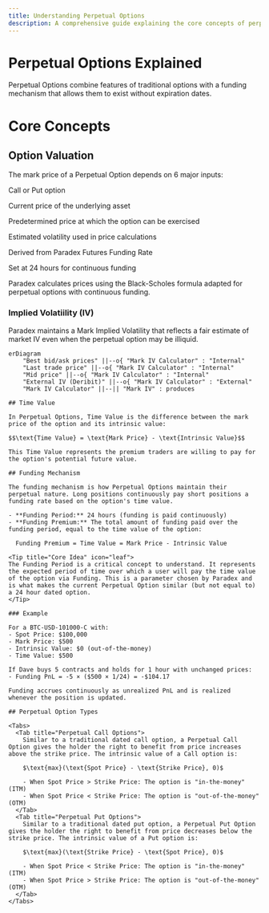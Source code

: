 ```yaml
---
title: Understanding Perpetual Options
description: A comprehensive guide explaining the core concepts of perpetual options
---
```


# Perpetual Options Explained

Perpetual Options combine features of traditional options with a funding mechanism that allows them to exist without expiration dates.

# Core Concepts

## Option Valuation

The mark price of a Perpetual Option depends on 6 major inputs:

<CardGroup cols={3}>
  <Card title="Option Type" icon="fa-solid fa-toggle-on">
    <p class="text-sm">Call or Put option</p>
  </Card>
  <Card title="Spot Oracle Price" icon="fa-solid fa-chart-line">
    <p class="text-sm">Current price of the underlying asset</p>
  </Card>
  <Card title="Strike Price" icon="fa-solid fa-bullseye">
    <p class="text-sm">Predetermined price at which the option can be exercised</p>
  </Card>
  <Card title="Mark Implied Volatility (Mark IV)" icon="fa-solid fa-chart-bar">
    <p class="text-sm">Estimated volatility used in price calculations</p>
  </Card>
  <Card title="Interest Rate" icon="fa-solid fa-percent">
    <p class="text-sm">Derived from Paradex Futures Funding Rate</p>
  </Card>
  <Card title="Funding Period" icon="fa-solid fa-clock">
    <p class="text-sm">Set at 24 hours for continuous funding</p>
  </Card>
</CardGroup>

Paradex calculates prices using the Black-Scholes formula adapted for perpetual options with continuous funding.

### Implied Volatiility (IV)

Paradex maintains a Mark Implied Volatility that reflects a fair estimate of market IV even when the perpetual option may be illiquid.

```mermaid
erDiagram
    "Best bid/ask prices" ||--o{ "Mark IV Calculator" : "Internal"
    "Last trade price" ||--o{ "Mark IV Calculator" : "Internal"
    "Mid price" ||--o{ "Mark IV Calculator" : "Internal"
    "External IV (Deribit)" ||--o{ "Mark IV Calculator" : "External"
    "Mark IV Calculator" ||--|| "Mark IV" : produces

## Time Value

In Perpetual Options, Time Value is the difference between the mark price of the option and its intrinsic value:

$$\text{Time Value} = \text{Mark Price} - \text{Intrinsic Value}$$

This Time Value represents the premium traders are willing to pay for the option's potential future value.

## Funding Mechanism

The funding mechanism is how Perpetual Options maintain their perpetual nature. Long positions continuously pay short positions a funding rate based on the option's time value.

- **Funding Period:** 24 hours (funding is paid continuously)
- **Funding Premium:** The total amount of funding paid over the funding period, equal to the time value of the option:
  
  Funding Premium = Time Value = Mark Price - Intrinsic Value

<Tip title="Core Idea" icon="leaf">
The Funding Period is a critical concept to understand. It represents the expected period of time over which a user will pay the time value of the option via Funding. This is a parameter chosen by Paradex and is what makes the current Perpetual Option similar (but not equal to) a 24 hour dated option.
</Tip>

### Example

For a BTC-USD-101000-C with:
- Spot Price: $100,000
- Mark Price: $500
- Intrinsic Value: $0 (out-of-the-money)
- Time Value: $500

If Dave buys 5 contracts and holds for 1 hour with unchanged prices:
- Funding PnL = -5 × ($500 × 1/24) = -$104.17

Funding accrues continuously as unrealized PnL and is realized whenever the position is updated.

## Perpetual Option Types

<Tabs>
  <Tab title="Perpetual Call Options">
    Similar to a traditional dated call option, a Perpetual Call Option gives the holder the right to benefit from price increases above the strike price. The intrinsic value of a Call option is:
    
    $\text{max}(\text{Spot Price} - \text{Strike Price}, 0)$
    
    - When Spot Price > Strike Price: The option is "in-the-money" (ITM)
    - When Spot Price < Strike Price: The option is "out-of-the-money" (OTM)
  </Tab>
  <Tab title="Perpetual Put Options">
    Similar to a traditional dated put option, a Perpetual Put Option gives the holder the right to benefit from price decreases below the strike price. The intrinsic value of a Put option is:
    
    $\text{max}(\text{Strike Price} - \text{Spot Price}, 0)$
    
    - When Spot Price < Strike Price: The option is "in-the-money" (ITM)
    - When Spot Price > Strike Price: The option is "out-of-the-money" (OTM)
  </Tab>
</Tabs>
